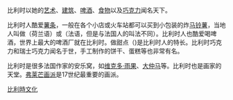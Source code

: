 比利时以她的[[艺术|艺术]]、[[建筑|建筑]]、[[啤酒|啤酒]]、[[食物|食物]]以及[[巧克力|巧克力]]闻名天下。

比利时人酷爱[[薯条|薯条]]，一般在各个小店或火车站都可以买到小包装的炸[[马铃薯|马铃薯]]，当地人叫做''{{lang|nl|frieten}}''（荷兰语）或''{{lang|fr|frites}}''（法语，但是与法国人的叫法不同）。比利时人也酷爱喝啤酒，世界上最大的啤酒厂就在比利时。做甜点（{{lang|nl|Goffres}})是比利时人的特长。比利时巧克力和瑞士巧克力闻名于世，手工制作的饼干、蛋糕等也非常有名。

比利时是很多法国作家的安乐窝，如[[维克多·雨果|维克多·雨果]]、[[大仲马|大仲马]]等。比利时也是画家的天堂。[[弗莱芒画派|弗莱芒画派]]是17世纪最重要的画派。

{{欧洲题目|文化}}
[[Category:比利時文化|]]